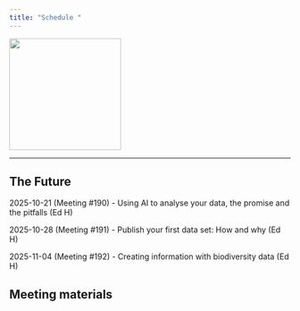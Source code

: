 ```yaml
---
title: "Schedule "
---
```


![](img/pop-fisher-500x500.png){width="200"}


------------------------------------------------------------------------

## The Future

2025-10-21 (Meeting #190) - Using AI to analyse your data, the promise and the pitfalls (Ed H)

2025-10-28 (Meeting #191) - Publish your first data set: How and why (Ed H)

2025-11-04 (Meeting #192) - Creating information with biodiversity data (Ed H)

## Meeting materials


